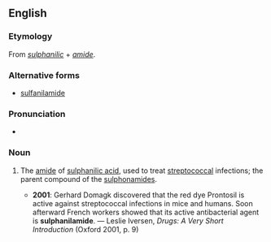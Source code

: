 ==English==

===Etymology===
From ''[[sulphanilic]]'' + ''[[amide]]''.

===Alternative forms===
* [[sulfanilamide]]

===Pronunciation===
* {{IPA|/sʌlfəˈnɪləmaɪd/|lang=en}}

===Noun===
{{en-noun}}

# {{label|en|British spelling|pharmacology}} The [[amide]] of [[sulphanilic acid]], used to treat [[streptococcal]] infections; the parent compound of the [[sulphonamide]]s.
#* '''2001''': Gerhard Domagk discovered that the red dye Prontosil is active against streptococcal infections in mice and humans. Soon afterward French workers showed that its active antibacterial agent is '''sulphanilamide'''. — Leslie Iversen, ''Drugs: A Very Short Introduction'' (Oxford 2001, p. 9)